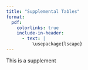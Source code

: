 ```yaml
---
title: "Supplemental Tables"
format: 
  pdf: 
    colorlinks: true
    include-in-header:
      - text: |
          \usepackage{lscape}
---
```



This is a supplement

\pagebreak

\begin{landscape}

This is now landscape?

\end{landscape}